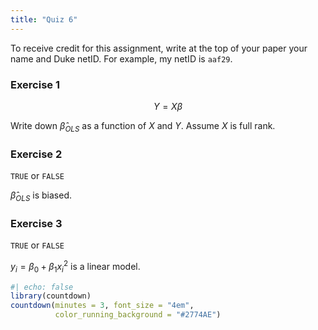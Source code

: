 ```yaml
---
title: "Quiz 6"
---
```


To receive credit for this assignment, write at the top of your paper your name and Duke netID. For example, my netID is `aaf29`.

### Exercise 1

$$
Y = X\beta
$$

Write down $\hat{\beta}_{OLS}$ as a function of $X$ and $Y$. Assume $X$ is full rank.

### Exercise 2 

`TRUE` or `FALSE`

$\hat{\beta}_{OLS}$ is biased.

### Exercise 3

`TRUE` or `FALSE`

$y_i = \beta_0 + \beta_1 x_i^2$ is a linear model.


```r
#| echo: false
library(countdown)
countdown(minutes = 3, font_size = "4em",
          color_running_background = "#2774AE")
```


